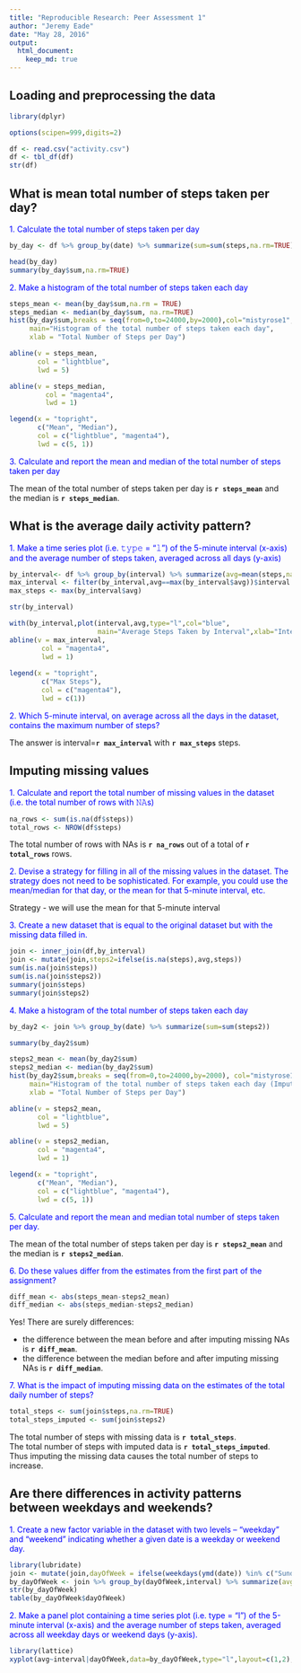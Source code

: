 ```yaml
---
title: "Reproducible Research: Peer Assessment 1"
author: "Jeremy Eade"
date: "May 28, 2016"
output: 
  html_document:
    keep_md: true
---
```


## Loading and preprocessing the data

```r
library(dplyr)

options(scipen=999,digits=2)

df <- read.csv("activity.csv")
df <- tbl_df(df)
str(df)
```

   
      
      
## What is mean total number of steps taken per day?

<span style="color:blue">1. Calculate the total number of steps taken per day</span>

```r
by_day <- df %>% group_by(date) %>% summarize(sum=sum(steps,na.rm=TRUE))

head(by_day)
summary(by_day$sum,na.rm=TRUE)

```


<span style="color:blue">2. Make a histogram of the total number of steps taken each day</span>


```r

steps_mean <- mean(by_day$sum,na.rm = TRUE)
steps_median <- median(by_day$sum, na.rm=TRUE)
hist(by_day$sum,breaks = seq(from=0,to=24000,by=2000),col="mistyrose1",
     main="Histogram of the total number of steps taken each day",
     xlab = "Total Number of Steps per Day")

abline(v = steps_mean,
       col = "lightblue",
       lwd = 5)

abline(v = steps_median,
         col = "magenta4",
         lwd = 1)

legend(x = "topright",
       c("Mean", "Median"),
       col = c("lightblue", "magenta4"),
       lwd = c(5, 1))

```


<span style="color:blue">3. Calculate and report the mean and median of the total number of steps taken per day</span>

The mean of the total number of steps taken per day is **`r steps_mean`** and the median is **`r steps_median`**.




## What is the average daily activity pattern?


<span style="color:blue">1. Make a time series plot (i.e. 𝚝𝚢𝚙𝚎 = "𝚕") of the 5-minute interval (x-axis) and the average number of steps taken, averaged across all days (y-axis)</span>


```r
by_interval<- df %>% group_by(interval) %>% summarize(avg=mean(steps,na.rm=TRUE))
max_interval <- filter(by_interval,avg==max(by_interval$avg))$interval
max_steps <- max(by_interval$avg)

str(by_interval)

with(by_interval,plot(interval,avg,type="l",col="blue",
                      main="Average Steps Taken by Interval",xlab="Interval",ylab="Average Number of Steps"))
abline(v = max_interval,
        col = "magenta4",
        lwd = 1)
 
legend(x = "topright",
        c("Max Steps"),
        col = c("magenta4"),
        lwd = c(1))

```


<span style="color:blue">2. Which 5-minute interval, on average across all the days in the dataset, contains the maximum number of steps?</span>

The answer is interval=**`r max_interval`** with **`r max_steps`** steps.


   
   
## Imputing missing values


<span style="color:blue">1. Calculate and report the total number of missing values in the dataset (i.e. the total number of rows with 𝙽𝙰s)
</span>

```r
na_rows <- sum(is.na(df$steps))
total_rows <- NROW(df$steps)
```

The total number of rows with NAs is **`r na_rows`** out of a total of **`r total_rows`** rows.


<span style="color:blue">2. Devise a strategy for filling in all of the missing values in the dataset. The strategy does not need to be sophisticated. 
For example, you could use the mean/median for that day, or the mean for that 5-minute interval, etc.</span>

Strategy - we will use the mean for that 5-minute interval

<span style="color:blue">3. Create a new dataset that is equal to the original dataset but with the missing data filled in.</span>

```r
join <- inner_join(df,by_interval)
join <- mutate(join,steps2=ifelse(is.na(steps),avg,steps))
sum(is.na(join$steps))
sum(is.na(join$steps2))
summary(join$steps)
summary(join$steps2)
```

<span style="color:blue">4. Make a histogram of the total number of steps taken each day</span>

```r
by_day2 <- join %>% group_by(date) %>% summarize(sum=sum(steps2))

summary(by_day2$sum)

steps2_mean <- mean(by_day2$sum)
steps2_median <- median(by_day2$sum)
hist(by_day2$sum,breaks = seq(from=0,to=24000,by=2000), col="mistyrose1",
     main="Histogram of the total number of steps taken each day (Imputed)",
     xlab = "Total Number of Steps per Day")

abline(v = steps2_mean,
       col = "lightblue",
       lwd = 5)

abline(v = steps2_median,
       col = "magenta4",
       lwd = 1)

legend(x = "topright",
       c("Mean", "Median"),
       col = c("lightblue", "magenta4"),
       lwd = c(5, 1))
```
   
       
<span style="color:blue">5. Calculate and report the mean and median total number of steps taken per day. </span>

The mean of the total number of steps taken per day is **`r steps2_mean`** and the median is **`r steps2_median`**.

<span style="color:blue">6. Do these values differ from the estimates from the first part of the assignment? </span>


```r
diff_mean <- abs(steps_mean-steps2_mean)
diff_median <- abs(steps_median-steps2_median)
```

Yes!  There are surely differences:   

- the difference between the mean before and after imputing missing NAs is **`r diff_mean`**.   
- the difference between the median before and after imputing missing NAs is **`r diff_median`**.


<span style="color:blue">7. What is the impact of imputing missing data on the estimates of the total daily number of steps?</span>

```r
total_steps <- sum(join$steps,na.rm=TRUE)
total_steps_imputed <- sum(join$steps2)
```

The total number of steps with missing data is **`r total_steps`**.   
The total number of steps with imputed data is **`r total_steps_imputed`**.   
Thus imputing the missing data causes the total number of steps to increase.   





## Are there differences in activity patterns between weekdays and weekends?


<span style="color:blue">1. Create a new factor variable in the dataset with two levels -- "weekday" and "weekend" indicating whether a given date is a weekday or weekend day.</span>


```r
library(lubridate)
join <- mutate(join,dayOfWeek = ifelse(weekdays(ymd(date)) %in% c("Sunday","Saturday"),"weekend","weekday"))
by_dayOfWeek <- join %>% group_by(dayOfWeek,interval) %>% summarize(avg=mean(steps2))
str(by_dayOfWeek)
table(by_dayOfWeek$dayOfWeek)
```




<span style="color:blue">2. Make a panel plot containing a time series plot (i.e. type = "l") of the 5-minute interval (x-axis) and the average number of steps taken, averaged across all weekday days or weekend days (y-axis). </span>


```r
library(lattice)
xyplot(avg~interval|dayOfWeek,data=by_dayOfWeek,type="l",layout=c(1,2),xlab="Interval",ylab="Average Number of Steps")
```
